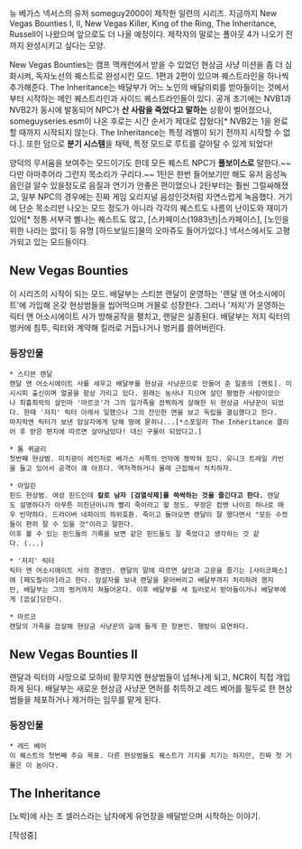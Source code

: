 뉴 베가스 넥서스의 유저 someguy2000이 제작한 일련의 시리즈. 지금까지 New Vegas Bounties I, II, New Vegas Killer, King of the Ring, The Inheritance, Russell이 나왔으며 앞으로도 더 나올 예정이다. 제작자의 말로는 폴아웃 4가 나오기 전 까지 완성시키고 싶다는 모양.

New Vegas Bounties는 캠프 맥캐런에서 받을 수 있었던 현상금 사냥 미션을 좀 더 심화시켜, 독자노선의 퀘스트로 완성시킨 모드. 1편과 2편이 있으며 퀘스트라인을 하나씩 추가해준다. The Inheritance는 배달부가 어느 노인의 배달의뢰를 받아들이는 것에서 부터 시작하는 메인 퀘스트라인과 사이드 퀘스트라인들이 있다. 공개 초기에는 NVB1과 NVB2가 동시에 발동되어 NPC가 '''산 사람을 죽었다고 말하는''' 상황이 벌어졌으나, someguyseries.esm이 나온 후로는 시간 순서가 제대로 잡혔다[* NVB2는 1을 완료할 때까지 시작되지 않는다. The Inheritance는 특정 레벨이 되기 전까지 시작할 수 없다.]. 또한 덤으로 '''분기 시스템'''을 채택, 특정 모드로 루트를 갈아탈 수 있게 되었다!

양덕의 무서움을 보여주는 모드이기도 한데 모든 퀘스트 NPC가 '''풀보이스로''' 말한다.~~다만 아마추어라 그런지 목소리가 구리다.~~ 1탄은 한번 들어보기만 해도 유저 음성녹음인걸 알수 있을정도로 음질과 연기가 안좋은 편이었으나 2탄부터는 훨씬 그럴싸해졌고, 일부 NPC의 경우에는 진짜 게임 오리지널 음성인것처럼 자연스럽게 녹음했다. 거기에 단순 목소리만 나오는 모드 정도가 아니라 각각의 퀘스트도 나름의 난이도와 재미가 있어[* 정통 서부극 삘나는 퀘스트도 많고, [스카페이스(1983년)|스카페이스], [노인을 위한 나라는 없다] 등 유명 [하드보일드]물의 오마쥬도 들어가있다.] 넥서스에서도 고평가되고 있는 모드들이다.

== New Vegas Bounties ==

이 시리즈의 시작이 되는 모드. 배달부는 스티븐 랜달이 운영하는 '랜달 앤 어소시에이트'에 가입해 온갖 현상범들을 씹어먹으며 거물로 성장한다. 그러나 '저지'가 운영하는 릭터 앤 어소시에이트 사가 방해공작을 펼치고, 랜달은 실종된다. 배달부는 저지 릭터의 벙커에 침투, 릭터와 계약해 킬러로 거듭나거나 벙커를 쓸어버린다.

=== 등장인물 ===

 * 스티븐 랜달
 랜달 앤 어소시에이트 사를 세우고 배달부를 현상금 사냥꾼으로 만들어 준 일종의 [멘토]. 미시시피 출신이며 얼굴을 항상 가리고 있다. 원래는 농사나 지으며 살던 평범한 사람이었으나 최흉최악의 살인마 '마르코'가 그의 일가족을 끔찍하게 살해한 뒤 현상금 사냥꾼이 되었다. 한때 '저지' 릭터 아래서 일했으나 그의 잔인한 면을 보고 독립을 결심했다고 한다.
 마지막엔 릭터가 보낸 암살자에게 당해 땅에 묻히나...[*스포일러 The Inheritance 클리어 후 받은 편지에 따르면 살아남았다! 대신 구울이 되었다고.]

 * 톰 퀴글리
 첫번째 현상범. 미치광이 레인저로 베가스 서쪽의 언덕에 짱박혀 있다. 유니크 트레일 카빈을 들고 있어서 공격이 꽤 아프다. 역저격하거나 몰래 근접해서 처치하자.

 * 아일린
 핀드 현상범. 여성 핀드인데 '''칼로 남자 [검열삭제]를 쓱싹하는 것을 즐긴다고 한다.''' 랜달도 설명하다가 아무튼 미친년이니까 빨리 죽이라고 할 정도. 무장은 컴뱃 나이프 하나로 매우 빈약하다. 드라이버 네파이의 하위호환. 죽이고 돌아오면 랜달이 잘 했다면서 "모든 수컷들이 편히 잘 수 있을 것"이라고 말한다.
 이후 볼 수 있는 핀드들의 기록을 보면 같은 핀드들도 잘 죽었다고 생각하는 것 같다. (...)

 * '저지' 릭터
 릭터 앤 어소시에이트 사의 경영인. 랜달의 말에 따르면 살인과 고문을 즐기는 [사이코패스]에 [페도필리아]라고 한다. 암살자를 보내 랜달을 묻어버리고 배달부까지 처리하려 했지만, 배달부는 그의 벙커까지 쳐들어온다. 이후 배달부를 새 킬러로서 받아들이거나 배달부에게 [끔살]당한다.

 * 마르코
 랜달의 가족을 끔살해 현상금 사냥꾼의 길에 들게 한 장본인. 행방이 묘연하다.

== New Vegas Bounties II ==

랜달과 릭터의 사망으로 모하비 황무지엔 현상범들이 넘쳐나게 되고, NCR이 직접 개입하게 된다. 배달부는 새로운 현상금 사냥꾼 면허를 취득하고 레드 베어를 필두로 한 현상범들을 체포하거나 제거하는 임무를 맡게 된다.

=== 등장인물 ===

 * 레드 베어
 이 퀘스트의 첫번째 주요 목표. 다른 현상범들도 퀘스트가 가지를 치기는 하지만, 진짜 첫 거물은 이 놈이다.

== The Inheritance ==

[노박]에 사는 조 셀러스라는 남자에게 유언장을 배달받으며 시작하는 이야기.

[작성중]
